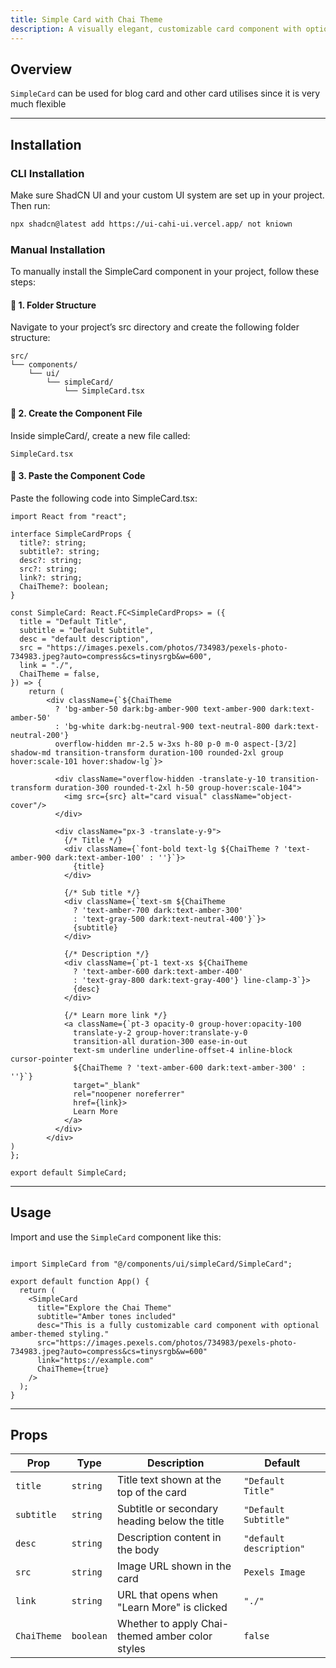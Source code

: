 ```yaml
---
title: Simple Card with Chai Theme
description: A visually elegant, customizable card component with optional Chai theme support.
---
```



## Overview

`SimpleCard` can be used for blog card and other card utilises since it is very much flexible

<ComponentPreview code={SimpleCardCode}>
  <ShowSimpleCard />
</ComponentPreview>

---

## Installation

### CLI Installation

Make sure ShadCN UI and your custom UI system are set up in your project. Then run:

```bash
npx shadcn@latest add https://ui-cahi-ui.vercel.app/ not kniown
```

### Manual Installation

To manually install the SimpleCard component in your project, follow these steps:

#### 📁 1. Folder Structure

Navigate to your project’s src directory and create the following folder structure:
```
src/
└── components/
    └── ui/
        └── simpleCard/
            └── SimpleCard.tsx
```

#### 🧩 2. Create the Component File

Inside simpleCard/, create a new file called:
```
SimpleCard.tsx
```

#### 🧾 3. Paste the Component Code

Paste the following code into SimpleCard.tsx:
```tsx
import React from "react";

interface SimpleCardProps {
  title?: string;
  subtitle?: string;
  desc?: string;
  src?: string;
  link?: string;
  ChaiTheme?: boolean;
}

const SimpleCard: React.FC<SimpleCardProps> = ({
  title = "Default Title",
  subtitle = "Default Subtitle",
  desc = "default description",
  src = "https://images.pexels.com/photos/734983/pexels-photo-734983.jpeg?auto=compress&cs=tinysrgb&w=600",
  link = "./",
  ChaiTheme = false,
}) => {
    return (
        <div className={`${ChaiTheme 
          ? 'bg-amber-50 dark:bg-amber-900 text-amber-900 dark:text-amber-50' 
          : 'bg-white dark:bg-neutral-900 text-neutral-800 dark:text-neutral-200'}
          overflow-hidden mr-2.5 w-3xs h-80 p-0 m-0 aspect-[3/2] shadow-md transition-transform duration-100 rounded-2xl group hover:scale-101 hover:shadow-lg`}>
          
          <div className="overflow-hidden -translate-y-10 transition-transform duration-300 rounded-t-2xl h-50 group-hover:scale-104">
            <img src={src} alt="card visual" className="object-cover"/>
          </div>
          
          <div className="px-3 -translate-y-9">
            {/* Title */}
            <div className={`font-bold text-lg ${ChaiTheme ? 'text-amber-900 dark:text-amber-100' : ''}`}>
              {title}
            </div>
            
            {/* Sub title */}
            <div className={`text-sm ${ChaiTheme 
              ? 'text-amber-700 dark:text-amber-300' 
              : 'text-gray-500 dark:text-neutral-400'}`}>
              {subtitle}
            </div> 
            
            {/* Description */}
            <div className={`pt-1 text-xs ${ChaiTheme 
              ? 'text-amber-600 dark:text-amber-400' 
              : 'text-gray-800 dark:text-gray-400'} line-clamp-3`}>
              {desc}
            </div>
            
            {/* Learn more link */}
            <a className={`pt-3 opacity-0 group-hover:opacity-100   
              translate-y-2 group-hover:translate-y-0
              transition-all duration-300 ease-in-out 
              text-sm underline underline-offset-4 inline-block cursor-pointer
              ${ChaiTheme ? 'text-amber-600 dark:text-amber-300' : ''}`}
              target="_blank" 
              rel="noopener noreferrer"
              href={link}>
              Learn More
            </a>
          </div>
        </div>
)
};

export default SimpleCard;

```
---

## Usage
Import and use the `SimpleCard` component like this:

```tsx

import SimpleCard from "@/components/ui/simpleCard/SimpleCard";

export default function App() {
  return (
    <SimpleCard
      title="Explore the Chai Theme"
      subtitle="Amber tones included"
      desc="This is a fully customizable card component with optional amber-themed styling."
      src="https://images.pexels.com/photos/734983/pexels-photo-734983.jpeg?auto=compress&cs=tinysrgb&w=600"
      link="https://example.com"
      ChaiTheme={true}
    />
  );
}

```
---
## Props

| **Prop**     | **Type**    | **Description**                                      | **Default**                                                  |
|--------------|-------------|------------------------------------------------------|--------------------------------------------------------------|
| `title`      | `string`    | Title text shown at the top of the card              | `"Default Title"`                                            |
| `subtitle`   | `string`    | Subtitle or secondary heading below the title        | `"Default Subtitle"`                                         |
| `desc`       | `string`    | Description content in the body                      | `"default description"`                                      |
| `src`        | `string`    | Image URL shown in the card                          | `Pexels Image` |
| `link`       | `string`    | URL that opens when "Learn More" is clicked          | `"./"`                                                       |
| `ChaiTheme`  | `boolean`   | Whether to apply Chai-themed amber color styles      | `false`                                                      |
